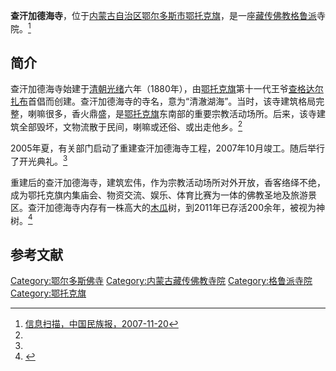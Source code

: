 {{Infobox Tibetan Buddhist monastery
|name = 查汗加德海寺
|image = 
|image size = 250px
|alt = 
|caption = 
|t=
|w=
|to = 
|ipa={{IPA|}}
|z=
|thdl=
|e=
|tc=查汗加德海寺
|s=查汗加德海寺
|p=
|m=
|k=
|pushpin_map = 
|latd =  | latm =  | lats =  | latNS = 
|longd=  | longm= | longs =| longEW = 
|iso_region = 
|map_caption = 
|mapsize = 
|location_country = 中国
|location = {{CHN}}[[内蒙古自治区|内蒙古自治区]][[鄂尔多斯市|鄂尔多斯市]][[鄂托克旗|鄂托克旗]]
|coordinates_display =
|founded_by = 查格达尔扎布
|date_founded =1880年
|date_renovated =
|sect = [[格鲁派|格鲁派]]
|mather =
|children =
|dedicated_to = 
|tulku =
|head_lama = 
|head_mgh =
|no._of_monks = 
|architecture = 
|festivals =
|footnotes = 
}}

'''查汗加德海寺'''，位于[[内蒙古自治区|内蒙古自治区]][[鄂尔多斯市|鄂尔多斯市]][[鄂托克旗|鄂托克旗]]，是一座[[藏传佛教|藏传佛教]][[格鲁派|格鲁派]]寺院。<ref name=mzb>[http://www.mzb.com.cn/zgmzb/html/2007-11/20/content_23838.htm 信息扫描，中国民族报，2007-11-20]{{dead link|date=2018年3月 |bot=InternetArchiveBot |fix-attempted=yes }}</ref>

==简介==
查汗加德海寺始建于[[清朝|清朝]][[光绪|光绪]]六年（1880年），由[[鄂托克旗|鄂托克旗]]第十一代王爷[[查格达尔扎布|查格达尔扎布]]首倡而创建。查汗加德海寺的寺名，意为“清澈湖海”。当时，该寺建筑格局完整，喇嘛很多，香火鼎盛，是[[鄂托克旗|鄂托克旗]]东南部的重要宗教活动场所。后来，该寺建筑全部毁坏，文物流散于民间，喇嘛或还俗、或出走他乡。<ref name=mzb/>

2005年夏，有关部门启动了重建查汗加德海寺工程，2007年10月竣工。随后举行了开光典礼。<ref name=mzb/>

重建后的查汗加德海寺，建筑宏伟，作为宗教活动场所对外开放，香客络绎不绝，成为鄂托克旗内集庙会、物资交流、娱乐、体育比赛为一体的佛教圣地及旅游景区。查汗加德海寺内存有一株高大的[[木瓜|木瓜]]树，到2011年已存活200余年，被视为神树。<ref>{{Cite web |url=http://www.etkqnews.com/a/whhj/lljtjs/2012/0709/1724.html |title=查汗加德亥庙，新华网，2011-12-08 |accessdate=2013-07-17 |archive-date=2016-03-04 |archive-url=https://web.archive.org/web/20160304104356/http://www.etkqnews.com/a/whhj/lljtjs/2012/0709/1724.html |dead-url=yes }}</ref>

==参考文献==
{{reflist}}

[[Category:鄂尔多斯佛寺|Category:鄂尔多斯佛寺]] 
[[Category:内蒙古藏传佛教寺院|Category:内蒙古藏传佛教寺院]]
[[Category:格鲁派寺院|Category:格鲁派寺院]]
[[Category:鄂托克旗|Category:鄂托克旗]]